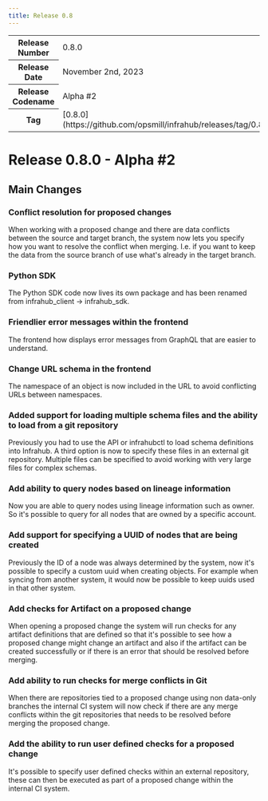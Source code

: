 ```yaml
---
title: Release 0.8
---
```


<table>
  <tbody>
    <tr>
      <th>Release Number</th>
      <td>0.8.0</td>
    </tr>
    <tr>
      <th>Release Date</th>
      <td>November 2nd, 2023</td>
    </tr>
    <tr>
      <th>Release Codename</th>
      <td>Alpha #2</td>
    </tr>
    <tr>
      <th>Tag</th>
      <td>[0.8.0](https://github.com/opsmill/infrahub/releases/tag/0.8.0)</td>
    </tr>
  </tbody>
</table>

# Release 0.8.0 - Alpha #2
<!-- markdownlint-disable -->
<!-- vale off -->

## Main Changes

### Conflict resolution for proposed changes

When working with a proposed change and there are data conflicts between the source and target branch,
the system now lets you specify how you want to resolve the conflict when merging. I.e. if you want to
keep the data from the source branch of use what's already in the target branch.

### Python SDK

The Python SDK code now lives its own package and has been renamed from infrahub_client -> infrahub_sdk.

### Friendlier error messages within the frontend

The frontend how displays error messages from GraphQL that are easier to understand.

### Change URL schema in the frontend

The namespace of an object is now included in the URL to avoid conflicting URLs between namespaces.

### Added support for loading multiple schema files and the ability to load from a git repository

Previously you had to use the API or infrahubctl to load schema definitions into Infrahub. A third option
is now to specify these files in an external git repository. Multiple files can be specified to avoid working
with very large files for complex schemas.

### Add ability to query nodes based on lineage information

Now you are able to query nodes using lineage information such as owner. So it's possible to query for
all nodes that are owned by a specific account.

### Add support for specifying a UUID of nodes that are being created

Previously the ID of a node was always determined by the system, now it's possible to specify a custom uuid
when creating objects. For example when syncing from another system, it would now be possible to keep uuids
used in that other system.

### Add checks for Artifact on a proposed change

When opening a proposed change the system will run checks for any artifact definitions that are defined
so that it's possible to see how a proposed change might change an artifact and also if the artifact can
be created successfully or if there is an error that should be resolved before merging.

### Add ability to run checks for merge conflicts in Git

When there are repositories tied to a proposed change using non data-only branches the internal CI
system will now check if there are any merge conflicts within the git repositories that needs to be
resolved before merging the proposed change.

### Add the ability to run user defined checks for a proposed change

It's possible to specify user defined checks within an external repository, these can then be executed
as part of a proposed change within the internal CI system.